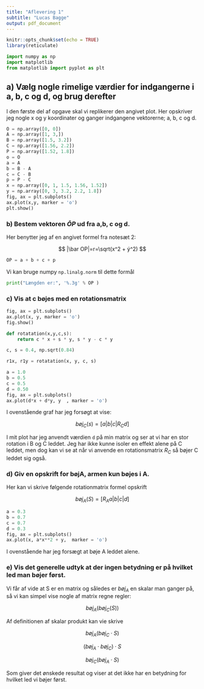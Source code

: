 ```yaml
---
title: "Aflevering 1"
subtitle: "Lucas Bagge"
output: pdf_document
---
```



```r
knitr::opts_chunk$set(echo = TRUE)
library(reticulate)
```




```python
import numpy as np
import matplotlib
from matplotlib import pyplot as plt
```


## a) Vælg nogle rimelige værdier for indgangerne i a, b, c og d, og brug derefter

I den første del af opgave skal vi replikerer den angivet plot. Her opskriver
jeg nogle x og y koordinater og ganger indgangene vektorerne; a, b, c og d.

```python
O = np.array([0, 0])
A = np.array([1, 3,])
B = np.array([1.5, 3.2])
C = np.array([1.56, 2.2])
P = np.array([1.52, 1.8])
o = O
a = A
b = B - A
c = C - B
p = P - C
x = np.array([0, 1, 1.5, 1.56, 1.52])
y = np.array([0, 3, 3.2, 2.2, 1.8])
fig, ax = plt.subplots()
ax.plot(x,y, marker = 'o')
plt.show()
```

### b) Bestem vektoren $\bar OP$ ud fra a,b, c og d.

Her benytter jeg af en angivet formel fra notesæt 2:

$$
|\bar OP|=r=\sqrt(x^2 + ý^2)
$$

```python
OP = a + b + c + p
```


Vi kan bruge numpy `np.linalg.norm` til dette formål

```python
print("Længden er:", '%.3g' % OP )
```

### c) Vis at c bøjes med en rotationsmatrix


```python
fig, ax = plt.subplots()
ax.plot(x, y, marker = 'o')
fig.show()
```

```python
def rotatation(x,y,c,s):
    return c * x + s * y, s * y - c * y 

c, s = 0.4, np.sqrt(0.84)

r1x, r1y = rotatation(x, y, c, s)

a = 1.0
b = 0.5
c = 0.5
d = 0.50
fig, ax = plt.subplots()
ax.plot(d*x + d*y, y  , marker = 'o')
```


I ovenstående graf har jeg forsøgt at vise:

$$
bøj_C(s)=[a|b|c|R_C d]
$$

I mit plot har jeg anvendt værdien `d` på min matrix og ser at vi har en stor rotation i B og C leddet.
Jeg har ikke kunne isoler en effekt alene på C leddet, men dog kan vi se at når vi anvende en rotationsmatrix $R_C$ så bøjer C leddet sig også.

### d) Giv en opskrift for bøjA, armen kun bøjes i A.

Her kan vi skrive følgende rotationmatrix formel opskrift

$$
bøj_A(S)=[R_A a|b|c| d]
$$

```python
a = 0.3
b = 0.7
c = 0.7
d = 0.3
fig, ax = plt.subplots()
ax.plot(x, a*x**2 + y,  marker = 'o')
```


I ovenstående har jeg forsægt at bøje A leddet alene.

### e) Vis det generelle udtyk at der ingen betydning er på hvilket led man bøjer først.

Vi får af vide at S er en matrix og således er $bøj_A$ en skalar man ganger på, så vi kan simpel vise nogle af matrix regne regler:

$$
bøj_A(bøj_C(S))
$$

Af definitionen af skalar produkt kan vie skrive

$$
bøj_A(bøj_C\cdot S)
$$

$$
(bøj_A\cdot bøj_C) \cdot S
$$

$$
bøj_C (bøj_A \cdot S)
$$

Som giver det ønskede resultat og viser at det ikke har en betydning for hvilket led vi bøjer først. 
